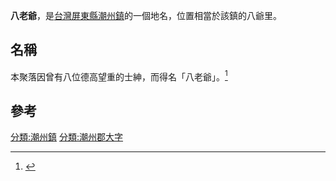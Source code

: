 '''八老爺'''，是[[台灣|台灣]][[屏東縣|屏東縣]][[潮州鎮|潮州鎮]]的一個地名，位置相當於該鎮的八爺里。

==名稱==
本聚落因曾有八位德高望重的士紳，而得名「八老爺」。<ref>{{Cite web |url=http://gn.moi.gov.tw/GeoNames/GNMap/map_Admin/map/MapMain.aspx |title=地名資訊服務網 |access-date=2020-12-29 |archive-date=2017-02-25 |archive-url=https://web.archive.org/web/20170225130550/http://gn.moi.gov.tw/geonames/GNMap/map_Admin/map/MapMain.aspx |dead-url=yes }}</ref>

==參考==
{{Reflist}}

{{潮州郡}}
[[分類:潮州鎮|分類:潮州鎮]]
[[分類:潮州郡大字|分類:潮州郡大字]]